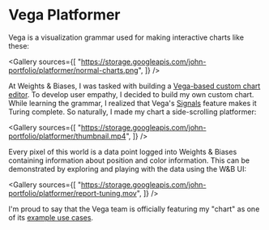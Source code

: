 
<ProjectLayout title="Vega Platformer">

# Vega Platformer

Vega is a visualization grammar used for making interactive charts like these:

<Gallery
  sources={[
    "https://storage.googleapis.com/john-portfolio/platformer/normal-charts.png",
  ]}
/>

At Weights & Biases, I was tasked with building a [Vega-based custom chart editor](http://localhost:3000/vega). To develop user empathy, I decided to build my own custom chart. While learning the grammar, I realized that Vega's [Signals](https://vega.github.io/vega/docs/signals/) feature makes it Turing complete. So naturally, I made my chart a side-scrolling platformer:

<Gallery
  sources={[
    "https://storage.googleapis.com/john-portfolio/platformer/thumbnail.mp4",
  ]}
/>

Every pixel of this world is a data point logged into Weights & Biases containing information about position and color information. This can be demonstrated by exploring and playing with the data using the W&B UI:

<Gallery
  sources={[
    "https://storage.googleapis.com/john-portfolio/platformer/report-tuning.mov",
  ]}
/>

I'm proud to say that the Vega team is officially featuring my "chart" as one of
its [example use cases](https://vega.github.io/vega/examples/platformer/).

</ProjectLayout>
